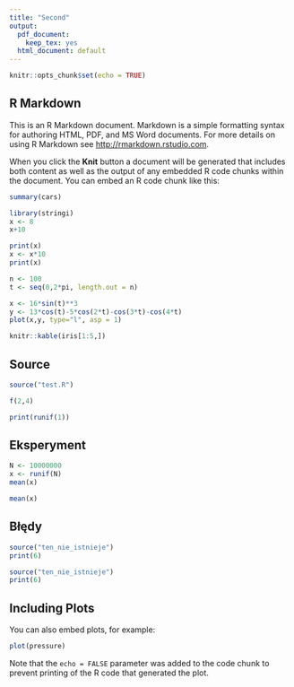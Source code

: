 ```yaml
---
title: "Second"
output:
  pdf_document:
    keep_tex: yes
  html_document: default
---
```


```r
knitr::opts_chunk$set(echo = TRUE)
```

## R Markdown

This is an R Markdown document. Markdown is a simple formatting syntax for authoring HTML, PDF, and MS Word documents. For more details on using R Markdown see <http://rmarkdown.rstudio.com>.

When you click the **Knit** button a document will be generated that includes both content as well as the output of any embedded R code chunks within the document. You can embed an R code chunk like this:

```r
summary(cars)
```

```r
library(stringi)
x <- 8
x+10
```

```r
print(x)
x <- x*10
print(x)
```


```r
n <- 100
t <- seq(0,2*pi, length.out = n)

x <- 16*sin(t)**3
y <- 13*cos(t)-5*cos(2*t)-cos(3*t)-cos(4*t)
plot(x,y, type="l", asp = 1)
```


```r
knitr::kable(iris[1:5,])
```


## Source
```r
source("test.R")
```

```r
f(2,4)
```

```r
print(runif(1))
```

## Eksperyment
```r
N <- 10000000
x <- runif(N)
mean(x)
```

```r
mean(x)
```



## Błędy

```r
source("ten_nie_istnieje")
print(6)
```

```r
source("ten_nie_istnieje")
print(6)
```


## Including Plots

You can also embed plots, for example:

```r
plot(pressure)
```

Note that the `echo = FALSE` parameter was added to the code chunk to prevent printing of the R code that generated the plot.

